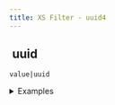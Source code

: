 ```yaml
---
title: XS Filter - uuid4
---
```


## <img src="../assets/docuBadge (11).png" alt="" data-size="line"> uuid <a href="#xs-uuid4" id="xs-uuid4"></a>

`value|uuid`

<details>

<summary>Examples</summary>

```javascript
""|uuid    // Returns a new UUID
```

</details>
